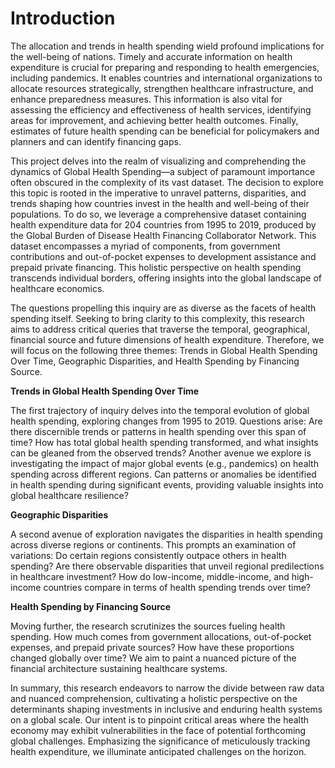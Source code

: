 # Introduction

The allocation and trends in health spending wield profound implications for the well-being of nations. Timely and accurate information on health expenditure is crucial for preparing and responding to health emergencies, including pandemics. It enables countries and international organizations to allocate resources strategically, strengthen healthcare infrastructure, and enhance preparedness measures. This information is also vital for assessing the efficiency and effectiveness of health services, identifying areas for improvement, and achieving better health outcomes. Finally, estimates of future health spending can be beneficial for policymakers and planners and can identify financing gaps. 

This project delves into the realm of visualizing and comprehending the dynamics of Global Health Spending—a subject of paramount importance often obscured in the complexity of its vast dataset. The decision to explore this topic is rooted in the imperative to unravel patterns, disparities, and trends shaping how countries invest in the health and well-being of their populations. To do so, we leverage a comprehensive dataset containing health expenditure data for 204 countries from 1995 to 2019, produced by the Global Burden of Disease Health Financing Collaborator Network. This dataset encompasses a myriad of components, from government contributions and out-of-pocket expenses to development assistance and prepaid private financing. This holistic perspective on health spending transcends individual borders, offering insights into the global landscape of healthcare economics. 

The questions propelling this inquiry are as diverse as the facets of health spending itself. Seeking to bring clarity to this complexity, this research aims to address critical queries that traverse the temporal, geographical, financial source and future dimensions of health expenditure. Therefore, we will focus on the following three themes: Trends in Global Health Spending Over Time, Geographic Disparities, and Health Spending by Financing Source.

**Trends in Global Health Spending Over Time**

The first trajectory of inquiry delves into the temporal evolution of global health spending, exploring changes from 1995 to 2019. Questions arise: Are there discernible trends or patterns in health spending over this span of time? How has total global health spending transformed, and what insights can be gleaned from the observed trends? Another avenue we explore is investigating the impact of major global events (e.g., pandemics) on health spending across different regions. Can patterns or anomalies be identified in health spending during significant events, providing valuable insights into global healthcare resilience?

**Geographic Disparities**

A second avenue of exploration navigates the disparities in health spending across diverse regions or continents. This prompts an examination of variations: Do certain regions consistently outpace others in health spending? Are there observable disparities that unveil regional predilections in healthcare investment? How do low-income, middle-income, and high-income countries compare in terms of health spending trends over time?

**Health Spending by Financing Source**

Moving further, the research scrutinizes the sources fueling health spending. How much comes from government allocations, out-of-pocket expenses, and prepaid private sources? How have these proportions changed globally over time? We aim to paint a nuanced picture of the financial architecture sustaining healthcare systems.

In summary, this research endeavors to narrow the divide between raw data and nuanced comprehension, cultivating a holistic perspective on the determinants shaping investments in inclusive and enduring health systems on a global scale. Our intent is to pinpoint critical areas where the health economy may exhibit vulnerabilities in the face of potential forthcoming global challenges. Emphasizing the significance of meticulously tracking health expenditure, we illuminate anticipated challenges on the horizon.

